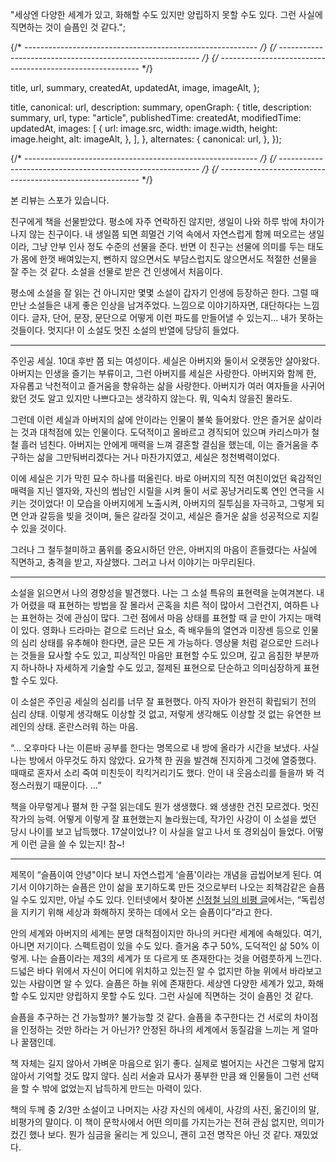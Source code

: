 
  "세상엔 다양한 세계가 있고, 화해할 수도 있지만 양립하지 못할 수도 있다. 그런 사실에 직면하는 것이 슬픔인 것 같다.";

{/* ---------------------------------------------------------- */}
{/* ---------------------------------------------------------- */}
{/* ---------------------------------------------------------- */}

  title,
  url,
  summary,
  createdAt,
  updatedAt,
  image,
  imageAlt,
};

  title,
  canonical: url,
  description: summary,
  openGraph: {
    title,
    description: summary,
    url,
    type: "article",
    publishedTime: createdAt,
    modifiedTime: updatedAt,
    images: [
      {
        url: image.src,
        width: image.width,
        height: image.height,
        alt: imageAlt,
      },
    ],
  },
  alternates: {
    canonical: url,
  },
});

<ArticleJsonLd
  useAppDir
  url={url}
  title={title}
  images={[image.src]}
  authorName={authorList}
  datePublished={createdAt}
  dateModified={updatedAt}
  publisherName={authorName}
  description={summary}
  isAccessibleForFree
/>

<ArticleHeader title={title} updatedAt={updatedAt} />

{/* ---------------------------------------------------------- */}
{/* ---------------------------------------------------------- */}
{/* ---------------------------------------------------------- */}

본 리뷰는 스포가 있습니다.

<ArticleImage img={i1} alt="슬픔이여 안녕 표지" caption="슬픔이여 안녕 표지" />

친구에게 책을 선물받았다. 평소에 자주 연락하진 않지만, 생일이 나와 하루 밖에 차이가 나지 않는 친구이다. 내 생일쯤 되면 희멀건 기억 속에서 자연스럽게 함께 떠오르는 생일이라, 그냥 안부 인사 정도 수준의 선물을 준다. 반면 이 친구는 선물에 의미를 두는 태도가 몸에 한껏 배여있는지, 뻔하지 않으면서도 부담스럽지도 않으면서도 적절한 선물을 잘 주는 것 같다. 소설을 선물로 받은 건 인생에서 처음이다.

평소에 소설을 잘 읽는 건 아니지만 몇몇 소설이 갑자기 인생에 등장하곤 한다. 그럴 때 만난 소설들은 내게 좋은 인상을 남겨주었다. 느낌으로 이야기하자면, 대단하다는 느낌이다. 글자, 단어, 문장, 문단으로 어떻게 이런 파도를 만들어낼 수 있는지… 내가 못하는 것들이다. 멋지다! 이 소설도 멋진 소설의 반열에 당당히 들었다.

---

주인공 세실. 10대 후반 쯤 되는 여성이다. 세실은 아버지와 둘이서 오랫동안 살아왔다. 아버지는 인생을 즐기는 부류이고, 그런 아버지를 세실은 사랑한다. 아버지와 함께 한, 자유롭고 낙천적이고 즐거움을 향유하는 삶을 사랑한다. 아버지가 여러 여자들을 사귀어왔던 것도 알고 있지만 나쁘다고는 생각하지 않는다. 뭐, 익숙치 않을진 몰라도.

그런데 이런 세실과 아버지의 삶에 안이라는 인물이 불쑥 들어왔다. 안은 즐거운 삶이라는 것과 대척점에 있는 인물이다. 도덕적이고 올바르고 경직되어 있으며 카리스마가 철철 흘러 넘친다. 아버지는 안에게 매력을 느껴 결혼할 결심을 했는데, 이는 즐거움을 추구하는 삶을 그만둬버리겠다는 거나 마찬가지였고, 세실은 청천벽력이었다.

이에 세실은 기가 막힌 묘수 하나를 떠올린다. 바로 아버지의 직전 여친이었던 육감적인 매력을 지닌 엘자와, 자신의 썸남인 시릴을 시켜 둘이 서로 꽁냥거리도록 연인 연극을 시키는 것이었다! 이 모습을 아버지에게 노출시켜, 아버지의 질투심을 자극하고, 그렇게 되면 안과 갈등을 빚을 것이며, 둘은 갈라질 것이고, 세실은 즐거운 삶을 성공적으로 지킬 수 있을 것이다.

그러나 그 철두철미하고 품위를 중요시하던 안은, 아버지의 마음이 흔들렸다는 사실에 직면하고, 충격을 받고, 자살했다. 그러고 나서 이야기는 마무리된다.

---

소설을 읽으면서 나의 경향성을 발견했다. 나는 그 소설 특유의 표현력을 눈여겨본다. 내가 어렸을 때 표현하는 방법을 잘 몰라서 곤혹을 치른 적이 많아서 그런건지, 여하튼 나는 표현하는 것에 관심이 많다. 그런 점에서 마음 상태를 표현할 때 글 만이 가지는 매력이 있다. 영화나 드라마는 겉으로 드러난 요소, 즉 배우들의 열연과 미장센 등으로 인물의 심리 상태를 유추해야 한다면, 글은 모든 게 가능하다. 영상물 처럼 겉으로만 드러나는 것들을 묘사할 수도 있고, 피상적인 마음만 표현할 수도 있으며, 깊고 음침한 부분까지 하나하나 자세하게 기술할 수도 있고, 절제된 표현으로 단순하고 의미심장하게 표현할 수도 있다.

이 소설은 주인공 세실의 심리를 너무 잘 표현했다. 아직 자아가 완전히 확립되기 전의 심리 상태. 이렇게 생각해도 이상할 것 없고, 저렇게 생각해도 이상할 것 없는 유연한 브레인의 상태. 혼란스러워 하는 마음.

“… 오후마다 나는 이른바 공부를 한다는 명목으로 내 방에 올라가 시간을 보냈다. 사실 나는 방에서 아무것도 하지 않았다. 요가책 한 권을 발견해 진지하게 그것에 열중했다. 때때로 혼자서 소리 죽여 미친듯이 킥킥거리기도 했다. 안이 내 웃음소리를 들을까 봐 걱정스러웠기 때문이다. …”

책을 아무렇게나 펼쳐 한 구절 읽는데도 뭔가 생생했다. 왜 생생한 건진 모르겠다. 멋진 작가의 능력. 어떻게 이렇게 잘 표현했는지 놀라웠는데, 작가인 사강이 이 소설을 썼던 당시 나이를 보고 납득했다. 17살이었나? 이 사실을 알고 나서 또 경외심이 들었다. 어떻게 이런 글을 쓸 수 있는지! 참~!

---

제목이 “슬픔이여 안녕"이다 보니 자연스럽게 ‘슬픔'이라는 개념을 곱씹어보게 된다. 여기서 이야기하는 슬픔은 안이 삶을 포기하도록 만든 것으로부터 나오는 죄책감같은 슬픔일 수도 있지만, 아닐 수도 있다. 인터넷에서 찾아본 [신정철 님의 비평 글](https://mindwatching.kr/413)에서는, “독립성을 지키기 위해 세상과 화해하지 못하는 데에서 오는 슬픔이다”라고 한다.

안의 세계와 아버지의 세계는 분명 대척점이지만 하나의 커다란 세계에 속해있다. 여기, 아니면 저기이다. 스펙트럼이 있을 수도 있다. 즐거움 추구 50%, 도덕적인 삶 50% 이렇게. 나는 슬픔이라는 제3의 세계가 또 다르게 또 존재한다는 것을 어렴풋하게 느낀다. 드넓은 바다 위에서 자신이 어디에 위치하고 있는진 알 수 없지만 하늘 위에서 바라보고 있는 사람이면 알 수 있다. 슬픔은 하늘 위에 존재한다. 세상엔 다양한 세계가 있고, 화해할 수도 있지만 양립하지 못할 수도 있다. 그런 사실에 직면하는 것이 슬픔인 것 같다.

슬픔을 추구하는 건 가능할까? 불가능할 것 같다. 슬픔을 추구한다는 건 서로의 차이점을 인정하는 것만 하라는 거 아닌가? 안정된 하나의 세계에서 동질감을 느끼는 게 얼마나 꿀잼인데.

책 자체는 길지 않아서 가벼운 마음으로 읽기 좋다. 실제로 벌어지는 사건은 그렇게 많지 않아서 기억할 것도 많지 않다. 심리 서술과 묘사가 풍부한 만큼 왜 인물들이 그런 선택을 할 수 밖에 없었는지 납득하게 만드는 마력이 있다.

책의 두께 중 2/3만 소설이고 나머지는 사강 자신의 에세이, 사강의 사진, 옮긴이의 말, 비평가의 말이다. 이 책이 문학사에서 어떤 의미를 가지는가는 전혀 관심 없지만, 의미가 컸긴 했나 보다. 뭔가 심금을 울리는 게 있으니, 괜히 고전 명작은 아닌 것 같다. 재밌었다.
